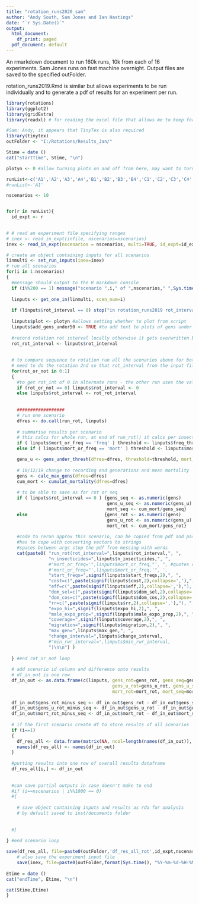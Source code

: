 ```yaml
---
title: "rotation_runs2020_sam"
author: "Andy South, Sam Jones and Ian Hastings"
date: "`r Sys.Date()`"
output:
  html_document:
    df_print: paged
  pdf_document: default
---
```

  
An rmarkdown document to run 160k runs, 10k from each of 16 experiments.
Sam Jones runs on fast machine overnight.
Output files are saved to the specified outFolder.

rotation_runs2019.Rmd is similar but allows experiments to be run individually and to generate a pdf of results for an experiment per run. 

```r
library(rotations)
library(ggplot2)
library(gridExtra)
library(readxl) # for reading the excel file that allows me to keep formatting to see inputs clearly

#Sam: Andy, it appears that TinyTex is also required 
library(tinytex)
outFolder <- "I:/Rotations/Results_Jan/"
```  


```r


Stime = date ()  
cat("startTime", Stime, "\n")

plotyn <- 0 #allow turning plots on and off from here, may want to turn plots off if doing large number of runs

runList<-c('A1','A2','A3','A4','B1','B2','B3','B4','C1','C2','C3','C4','D1','D2','D3','D4')
#runList<-'A1'

nscenarios <- 10


for(r in runList){
  id_expt <- r
  

# # read an experiment file specifying ranges
# inex <- read_in_expt(infile, nscenarios=nscenarios) 
inex <- read_in_expt(nscenarios = nscenarios, multi=TRUE, id_expt=id_expt)

# create an object containing inputs for all scenarios
linmulti <- set_run_inputs(inex=inex)
# run all scenarios
for(i in 1:nscenarios)
{
  #message should output to the R markdown console
  if (i%%200 == 1) message("scenario ",i," of ",nscenarios," ",Sys.time())
  
  linputs <- get_one_in(linmulti, scen_num=i)
  
  if (linputs$rot_interval == 0) stop("in rotation_runs2019 rot_interval in input file needs to be > 0 to allow it to be compared to a sequence")
  
  linputs$plot <- plotyn #allows setting whether to plot from script
  linputs$add_gens_under50 <- TRUE #to add text to plots of gens under threshold
  
  #record rotation rot interval locally otherwise it gets overwritten by 0
  rot_rot_interval <- linputs$rot_interval
  
  
  # to compare sequence to rotation run all the scenarios above for both seq & rot 
  # need to do the rotation 2nd so that rot_interval from the input file can be saved with the outputs
  for(rot_or_not in 0:1)
  {  
    #to get rot_int of 0 in alternate runs - the other run uses the value from the input file
    if (rot_or_not == 0) linputs$rot_interval <- 0
    else linputs$rot_interval <- rot_rot_interval
    
    
    ##################
    # run one scenario
    dfres <- do.call(run_rot, linputs)
    
    # summarise results per scenario
    # this calcs for whole run, at end of run_rot() it calcs per insecticide
    if ( linputs$mort_or_freq == 'freq' ) threshold <- linputs$freq_thresh
    else if ( linputs$mort_or_freq == 'mort' ) threshold <- linputs$mort_thresh 

    gens_u <- gens_under_thresh(dfres=dfres, threshold=threshold, mort_or_freq=linputs$mort_or_freq)
    
    # 10/12/19 change to recording end generations and mean mortality
    gens <- calc_max_gens(dfres=dfres)
    cum_mort <- cumulat_mortality(dfres=dfres)
    
    # to be able to save as for rot or seq
    if ( linputs$rot_interval == 0 ) {gens_seq <- as.numeric(gens)
                                      gens_u_seq <- as.numeric(gens_u)
                                      mort_seq <- cum_mort/gens_seq}
    else                             {gens_rot <- as.numeric(gens)
                                      gens_u_rot <- as.numeric(gens_u)
                                      mort_rot <- cum_mort/gens_rot}
    
    #code to rerun approx this scenario, can be copied from pdf and pasted into R
    #has to cope with converting vectors to strings
    #spaces between args stop the pdf from messing with words
    cat(paste0( "run_rot(rot_interval=",linputs$rot_interval,", ", 
                "n_insecticides=",linputs$n_insecticides,", ",
                #"mort_or_freq='",linputs$mort_or_freq,"', ", #quotes dont work, freq is now default
                #'mort_or_freq="',linputs$mort_or_freq,'", ',
                "start_freqs=",signif(linputs$start_freqs,2),", ", 
                "cost=c(",paste(signif(linputs$cost,2),collapse=','),"), ", 
                "eff=c(",paste(signif(linputs$eff,2),collapse=','),"), ",               
                "dom_sel=c(",paste(signif(linputs$dom_sel,2),collapse=','),"), ",
                "dom_cos=c(",paste(signif(linputs$dom_cos,2),collapse=','),"), ",
                "rr=c(",paste(signif(linputs$rr,2),collapse=','),"), ",
                "expo_hi=",signif(linputs$expo_hi,2),", ",
                "male_expo_prop=",signif(linputs$male_expo_prop,2),", ",
                "coverage=",signif(linputs$coverage,2),", ",
                "migration=",signif(linputs$migration,2),", ",
                "max_gen=",linputs$max_gen,", ", 
                "change_interval=",linputs$change_interval,
                #"min_rwr_interval=",linputs$min_rwr_interval,  
                ")\n\n") )
    
  } #end rot_or_not loop
    
  # add scenario id column and difference onto results
  # df_in_out is one row
  df_in_out <- as.data.frame(c(linputs, gens_rot=gens_rot, gens_seq=gens_seq, 
                                        gens_u_rot=gens_u_rot, gens_u_seq=gens_u_seq,
                                        mort_rot=mort_rot, mort_seq=mort_seq, id=i))
  
  df_in_out$gens_rot_minus_seq <- df_in_out$gens_rot - df_in_out$gens_seq
  df_in_out$gens_u_rot_minus_seq <- df_in_out$gens_u_rot - df_in_out$gens_u_seq  
  df_in_out$mort_rot_minus_seq <- df_in_out$mort_rot - df_in_out$mort_seq
  
  # if the first scenario create df to store results of all scenarios
  if (i==1)
  {
    df_res_all <- data.frame(matrix(NA, ncol=length(names(df_in_out)), nrow=nscenarios))
    names(df_res_all) <- names(df_in_out)
  }
  
  #putting results into one row of overall results dataframe
  df_res_all[i,] <- df_in_out
  
  
  #can save partial outputs in case doesn't make to end
  #if (i==nscenarios | i%%1000 == 0)
  #{
    
    # save object containing inputs and results as rda for analysis
    # by default saved to inst/documents folder
  
      
  #} 
  
} #end scenario loop  

save(df_res_all, file=paste0(outFolder,'df_res_all_rot',id_expt,nscenarios,'.rda')) #paste0(outFolder,'*.rda')) 
    # also save the experiment input file
    save(inex, file=paste0(outFolder,format(Sys.time(), "%Y-%m-%d-%H-%M-"),'inex-',id_expt,'.rda'))
    
Etime = date ()	
cat("endTime", Etime, "\n")

cat(Stime,Etime)
}
```